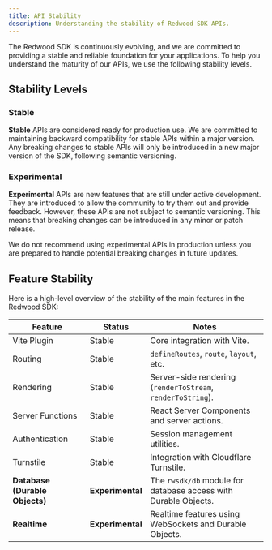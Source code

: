 ```yaml
---
title: API Stability
description: Understanding the stability of Redwood SDK APIs.
---
```


The Redwood SDK is continuously evolving, and we are committed to providing a stable and reliable foundation for your applications. To help you understand the maturity of our APIs, we use the following stability levels.

## Stability Levels

### Stable

**Stable** APIs are considered ready for production use. We are committed to maintaining backward compatibility for stable APIs within a major version. Any breaking changes to stable APIs will only be introduced in a new major version of the SDK, following semantic versioning.

### Experimental

**Experimental** APIs are new features that are still under active development. They are introduced to allow the community to try them out and provide feedback. However, these APIs are not subject to semantic versioning. This means that breaking changes can be introduced in any minor or patch release.

We do not recommend using experimental APIs in production unless you are prepared to handle potential breaking changes in future updates.

## Feature Stability

Here is a high-level overview of the stability of the main features in the Redwood SDK:

| Feature                   | Status         | Notes                                                              |
| ------------------------- | -------------- | ------------------------------------------------------------------ |
| Vite Plugin               | Stable         | Core integration with Vite.                                        |
| Routing                   | Stable         | `defineRoutes`, `route`, `layout`, etc.                            |
| Rendering                 | Stable         | Server-side rendering (`renderToStream`, `renderToString`).        |
| Server Functions          | Stable         | React Server Components and server actions.                        |
| Authentication            | Stable         | Session management utilities.                                      |
| Turnstile                 | Stable         | Integration with Cloudflare Turnstile.                             |
| **Database (Durable Objects)** | **Experimental** | The `rwsdk/db` module for database access with Durable Objects. |
| **Realtime**              | **Experimental** | Realtime features using WebSockets and Durable Objects.            |
